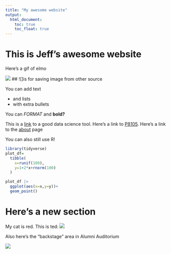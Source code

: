 ```yaml
---
title: "My awesome website"
output: 
  html_document:
    toc: true
    toc_float: true
---
```


# This is Jeff's awesome website

Here's a gif of elmo

![](https://media.giphy.com/media/drXGoW1iudhKw/giphy.gif)
## ![]is for saving image from other source

You can add text

* and lists
* with extra bullets

You can *FORMAT* and **bold?**

This is a [link](https://www.google.com) to a good data science tool. Here's a link to [P8105](https://p8105.com). Here's a link to the [about](about.html) page


You can also still use R!

```r
library(tidyverse)
plot_df=
  tibble(
    x=runif(100),
    y=1+2*x+rnorm(100)
  )

plot_df |> 
  ggplot(aes(x=x,y=y))+
  geom_point()
```

# Here's a new section
My cat is red. This is ted:
![](images/ted.jpg)

Also here's the "backstage" area in Alumni Auditorium

![](images/backstage.jpg)





